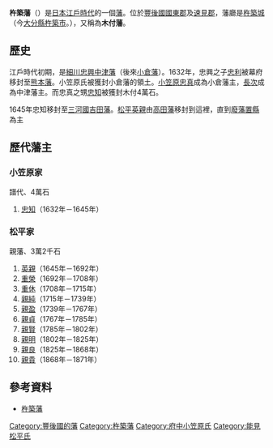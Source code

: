 '''杵築藩'''（{{jpn|j=杵築藩|hg=きつきはん|rm=Kitsuki han|f=y}}）是[[日本|日本]][[江戶時代|江戶時代]]的一個[[藩_(日本)|藩]]。位於[[豐後國|豐後國]][[國東郡|國東郡]]及[[速見郡|速見郡]]，藩廳是[[杵築城|杵築城]]（今[[大分縣|大分縣]][[杵築市|杵築市]]。），又稱為'''木付藩'''。

==歷史==
江戶時代初期，是[[細川忠興|細川忠興]][[中津藩|中津藩]]（後來[[小倉藩|小倉藩]]）。1632年，忠興之子[[細川忠利|忠利]]被幕府移封至[[熊本藩|熊本藩]]。小笠原氏被獲封小倉藩的領土。[[小笠原忠真|小笠原忠真]]成為小倉藩主，[[小笠原長次|長次]]成為中津藩主。而忠真之甥[[小笠原忠知|忠知]]被獲封木付4萬石。

1645年忠知移封至[[三河國|三河國]][[吉田藩|吉田藩]]。[[松平英親|松平英親]]由[[高田藩|高田藩]]移封到這裡，直到[[廢藩置縣|廢藩置縣]]為主

==歷代藩主==

===小笠原家===
譜代、4萬石

#[[小笠原忠知|忠知]]（1632年－1645年）

===松平家===
親藩、3萬2千石
# [[松平英親|英親]]（1645年－1692年）
# [[松平重榮|重榮]]（1692年－1708年）
# [[松平重休|重休]]（1708年－1715年）
# [[松平親純|親純]]（1715年－1739年）
# [[松平親盈|親盈]]（1739年－1767年）
# [[松平親貞|親貞]]（1767年－1785年）
# [[松平親賢|親賢]]（1785年－1802年）
# [[松平親明|親明]]（1802年－1825年）
# [[松平親良|親良]]（1825年－1868年）
# [[松平親貴|親貴]]（1868年－1871年）

==參考資料==
*[https://web.archive.org/web/20120114124622/http://www.asahi-net.or.jp/~me4k-skri/han/kyushu/kituki.html 杵築藩]

{{江戶時代的藩}}

[[Category:豐後國的藩|Category:豐後國的藩]]
[[Category:杵築藩|Category:杵築藩]]
[[Category:府中小笠原氏|Category:府中小笠原氏]]
[[Category:能見松平氏|Category:能見松平氏]]